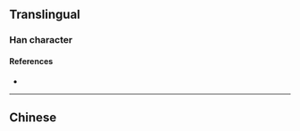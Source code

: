 {{also|槼}}
{{character info/new}}
==Translingual==

===Han character===
{{Han char|rn=75|rad=木|as=08|sn=12|four=|canj=QUD,XQUD|ids=⿱规木}}

====References====
* {{Han ref|kx=0537.131|hdz=21223.041|uh=691D|ud=26909}}

----

==Chinese==
{{zh-see|槼}}